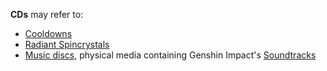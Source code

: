 {{Disambiguation}}
'''CDs''' may refer to:
* [[Cooldown]]s
* [[Radiant Spincrystals]]
* [[:Category:CDs|Music discs]], physical media containing Genshin Impact's [[Soundtracks]]